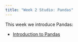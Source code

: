 ```yaml
---
title: "Week 2 Studio: Pandas"
---
```

This week we introduce Pandas:

- [Introduction to Pandas](pandas.ipynb)
